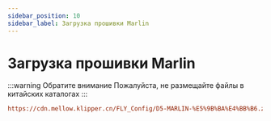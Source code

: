 ```yaml
---
sidebar_position: 10
sidebar_label: Загрузка прошивки Marlin
---
```


# Загрузка прошивки Marlin

:::warning Обратите внимание
Пожалуйста, не размещайте файлы в китайских каталогах
:::

```cfg
https://cdn.mellow.klipper.cn/FLY_Config/D5-MARLIN-%E5%9B%BA%E4%BB%B6.zip
```